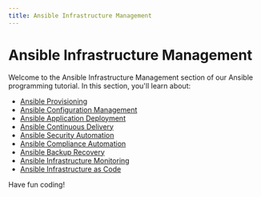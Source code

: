 ```yaml
---
title: Ansible Infrastructure Management
---
```


# Ansible Infrastructure Management

Welcome to the Ansible Infrastructure Management section of our Ansible programming tutorial. In this section, you'll learn about:

- [Ansible Provisioning](./0-ansible-provisioning.mdx)
- [Ansible Configuration Management](./1-ansible-configuration-management.mdx)
- [Ansible Application Deployment](./2-ansible-application-deployment.mdx)
- [Ansible Continuous Delivery](./3-ansible-continuous-delivery.mdx)
- [Ansible Security Automation](./4-ansible-security-automation.mdx)
- [Ansible Compliance Automation](./5-ansible-compliance-automation.mdx)
- [Ansible Backup Recovery](./6-ansible-backup-recovery.mdx)
- [Ansible Infrastructure Monitoring](./7-ansible-infrastructure-monitoring.mdx)
- [Ansible Infrastructure as Code](./8-ansible-infrastructure-as-code.mdx)

Have fun coding!